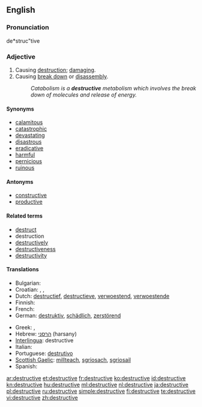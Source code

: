 ==English==

===Pronunciation===
de*struc"tive

===Adjective===
{{en-adj}}

# Causing [[destruction]]; [[damage|damaging]].
# Causing [[break down]] or [[disassembly]].
#: ''Catabolism is a '''destructive''' metabolism which involves the break down of molecules and release of energy.''

====Synonyms====
* [[calamitous]]
* [[catastrophic]]
* [[devastate|devastating]]
* [[disastrous]]
* [[eradicative]]
* [[harmful]]
* [[pernicious]]
* [[ruinous]]

====Antonyms====
* [[constructive]]
* [[productive]]

====Related terms====
* [[destruct]]
* destruction
* [[destructively]]
* [[destructiveness]]
* [[destructivity]]

====Translations====
{{trans-top|causing destruction; damaging}}
* Bulgarian: {{t|bg|разрушителен|sc=Cyrl}}
* Croatian: {{t|hr|razoran|alt=rázōran}}, {{t|hr|destruktivan|alt=dȅstruktīvan}}, {{t|hr|rušilački|alt=rùšilačkī}}
* Dutch: [[destructief]], [[destructieve]], [[verwoestend]], [[verwoestende]]
* Finnish: {{t-|fi|tuhoisa}}
* French: {{t+|fr|destructif}}
* German: [[destruktiv]], [[schädlich]], [[zerstörend]]
{{trans-mid}}
* Greek: {{t+|el|καταστροφικός|m|tr=katastrofikos}}, {{t+|el|καταστρεπτικός|m|tr=katastreptikos}}
* Hebrew: [[הרסני]] (harsany)
* [[Interlingua]]: destructive
* Italian: {{t+|it|distruttivo}}
* Portuguese: [[destrutivo]]
* [[Scottish Gaelic]]: [[millteach]], [[sgriosach]], [[sgriosail]]
* Spanish: {{t-|es|destructivo}}
{{trans-bottom}}

[[ar:destructive]]
[[et:destructive]]
[[fr:destructive]]
[[ko:destructive]]
[[id:destructive]]
[[kn:destructive]]
[[hu:destructive]]
[[ml:destructive]]
[[nl:destructive]]
[[ja:destructive]]
[[pl:destructive]]
[[ru:destructive]]
[[simple:destructive]]
[[fi:destructive]]
[[te:destructive]]
[[vi:destructive]]
[[zh:destructive]]